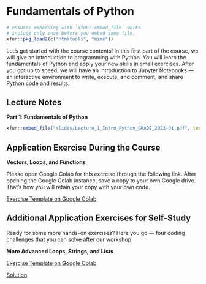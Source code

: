 # Fundamentals of Python

```r
# ensures embedding with `xfun::embed_file` works.
# include only once before you embed some file.
xfun::pkg_load2(c("htmltools", "mime"))
```


Let's get started with the course contents!
In this first part of the course, we will give an introduction to programming with Python.
You will learn the fundamentals of Python and apply your new skills in small exercises.
After you got up to speed, we will have an introduction to Jupyter Notebooks --- an interactive environment to write, execute, and comment, and share Python code and results.

## Lecture Notes

::: slide-deck
**Part 1: Fundamentals of Python**

::: slides

```r
xfun::embed_file("slides/Lecture_1_Intro_Python_GRADE_2023-01.pdf", text = "Slides")
```
:::
:::


## Application Exercise During the Course

:::: application-exercise
**Vectors, Loops, and Functions**

Please open Google Colab for this exercise through the following link.
After opening the Google Colab instance, save a copy to your own Google drive.
That's how you will retain your copy with your own code.

::: source
[Exercise Template on Google Colab](https://colab.research.google.com/drive/1rGQDSFMYzjI6dRbyYLT6egskIhAXYdVh?usp=sharing){target="_blank"}
:::

<!-- Note: Comment the solutions if you don't want to show them. -->
<!-- After the course unit, you can uncomment them -->

<!-- ::: source -->
<!-- [Solution](insert-link-here){target="_blank"}  -->
<!-- ::: -->
:::



## Additional Application Exercises for Self-Study

Ready for some more hands-on exercises? Here you go --- four coding challenges that you can solve after our workshop.

:::: application-exercise
**More Advanced Loops, Strings, and Lists**


::: source
[Exercise Template on Google Colab](https://colab.research.google.com/drive/1Gf3VBRy1oeqFYkPjtbfrP61yZzHw1r9-?usp=sharing){target="_blank"} 
:::

<!-- Note: Comment the solutions if you don't want to show them. -->
<!-- After the course unit, you can uncomment them -->

::: solutionlink
[Solution](https://colab.research.google.com/drive/10VVhlV23MHX5-awtUUCBdeSXkAt7DdQ2?usp=sharing){target="_blank"}
:::
:::

